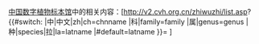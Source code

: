 [[中国数字植物标本馆]]中的相关内容：[http://v2.cvh.org.cn/zhiwuzhi/list.asp?{{#switch:{{{2}}}
|中|中文|zh|ch=chnname
|科|family=family
|属|genus=genus
|种|species|拉|la=latname
|#default=latname
}}={{urlencode:{{{1}}}}} {{PAGENAME}}]<noinclude>

{{documentation}}
</noinclude>